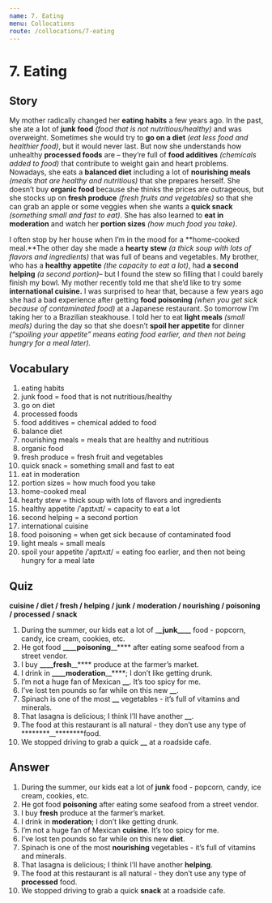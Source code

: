 ```yaml
---
name: 7. Eating
menu: Collocations
route: /collocations/7-eating
---
```


# 7. Eating

## Story

My mother radically changed her **eating habits** a few years ago. In the past, she ate a lot of **junk food** _(food that is not nutritious/healthy)_ and was overweight. Sometimes she would try to **go on a diet** _(eat less food and healthier food)_, but it would never last. But now she understands how unhealthy **processed foods** are – they’re full of **food additives** _(chemicals added to food)_ that contribute to weight gain and heart problems.
Nowadays, she eats a **balanced diet** including a lot of **nourishing meals** _(meals that are healthy and nutritious)_ that she prepares herself. She doesn’t buy **organic food** because she thinks the prices are outrageous, but she stocks up on **fresh produce** _(fresh fruits and vegetables)_ so that she can grab an apple or some veggies when she wants a **quick snack** _(something small and fast to eat)_. She has also learned to **eat in moderation** and watch her **portion sizes** _(how much food you take)_.

I often stop by her house when I’m in the mood for a **home-cooked meal.**The other day she made a **hearty stew** _(a thick soup with lots of flavors and ingredients)_ that was full of beans and vegetables. My brother, who has a **healthy appetite** _(the capacity to eat a lot)_, had **a second helping** _(a second portion)_– but I found the stew so filling that I could barely finish my bowl.
My mother recently told me that she’d like to try some **international cuisine.** I was surprised to hear that, because a few years ago she had a bad experience after getting **food poisoning** _(when you get sick because of contaminated food)_ at a Japanese restaurant. So tomorrow I’m taking her to a Brazilian steakhouse. I told her to eat **light meals** _(small meals)_ during the day so that she doesn’t **spoil her appetite** for dinner _(“spoiling your appetite” means eating food earlier, and then not being hungry for a meal later)._

## Vocabulary

1. eating habits
2. junk food = food that is not nutritious/healthy
3. go on diet
4. processed foods
5. food additives = chemical added to food
6. balance diet
7. nourishing meals = meals that are healthy and nutritious
8. organic food
9. fresh produce = fresh fruit and vegetables
10. quick snack = something small and fast to eat
11. eat in moderation
12. portion sizes = how much food you take
13. home-cooked meal
14. hearty stew = thick soup with lots of flavors and ingredients
15. healthy appetite /ˈapɪtʌɪt/ = capacity to eat a lot
16. second helping = a second portion
17. international cuisine
18. food poisoning = when get sick because of contaminated food
19. light meals = small meals
20. spoil your appetite /ˈapɪtʌɪt/ = eating foo earlier, and then not being hungry for a meal late

## Quiz

**cuisine / diet / fresh / helping / junk / moderation / nourishing / poisoning / processed / snack**

1. During the summer, our kids eat a lot of \_**\_junk\_\_\_\_** food - popcorn, candy, ice cream, cookies, etc.
2. He got food **\_\_\_\_**poisoning****\_\_**** after eating some seafood from a street vendor.
3. I buy **\_\_\_\_**fresh****\_\_**** produce at the farmer’s market.
4. I drink in **\_\_\_\_**moderation****\_\_****; I don’t like getting drunk.
5. I’m not a huge fan of Mexican ********\_\_********. It’s too spicy for me.
6. I’ve lost ten pounds so far while on this new ********\_\_********.
7. Spinach is one of the most ********\_\_******** vegetables - it’s full of vitamins and minerals.
8. That lasagna is delicious; I think I’ll have another ********\_\_********.
9. The food at this restaurant is all natural - they don’t use any type of ********\_\_********food.
10. We stopped driving to grab a quick ********\_\_******** at a roadside cafe.

## Answer

1. During the summer, our kids eat a lot of **junk** food - popcorn, candy, ice cream, cookies, etc.
2. He got food **poisoning** after eating some seafood from a street vendor.
3. I buy **fresh** produce at the farmer’s market.
4. I drink in **moderation**; I don’t like getting drunk.
5. I’m not a huge fan of Mexican **cuisine**. It’s too spicy for me.
6. I’ve lost ten pounds so far while on this new **diet**.
7. Spinach is one of the most **nourishing** vegetables - it’s full of vitamins and minerals.
8. That lasagna is delicious; I think I’ll have another **helping**.
9. The food at this restaurant is all natural - they don’t use any type of **processed** food.
10. We stopped driving to grab a quick **snack** at a roadside cafe.
